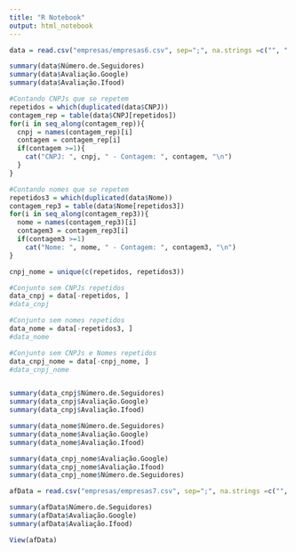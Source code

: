 ---
title: "R Notebook"
output: html_notebook
---


```{r}
data = read.csv("empresas/empresas6.csv", sep=";", na.strings =c("", " "), stringsAsFactors = T, skip = 1, nrows=1045, dec = ",") 

summary(data$Número.de.Seguidores)
summary(data$Avaliação.Google)
summary(data$Avaliação.Ifood)
```


```{r}
#Contando CNPJs que se repetem
repetidos = which(duplicated(data$CNPJ))
contagem_rep = table(data$CNPJ[repetidos])
for(i in seq_along(contagem_rep)){
  cnpj = names(contagem_rep)[i]
  contagem = contagem_rep[i]
  if(contagem >=1){
    cat("CNPJ: ", cnpj, " - Contagem: ", contagem, "\n")
  }
}

#Contando nomes que se repetem
repetidos3 = which(duplicated(data$Nome))
contagem_rep3 = table(data$Nome[repetidos3])
for(i in seq_along(contagem_rep3)){
  nome = names(contagem_rep3)[i]
  contagem3 = contagem_rep3[i]
  if(contagem3 >=1)
    cat("Nome: ", nome, " - Contagem: ", contagem3, "\n")
}
```


```{r}
cnpj_nome = unique(c(repetidos, repetidos3))

#Conjunto sem CNPJs repetidos
data_cnpj = data[-repetidos, ]
#data_cnpj

#Conjunto sem nomes repetidos
data_nome = data[-repetidos3, ]
#data_nome

#Conjunto sem CNPJs e Nomes repetidos
data_cnpj_nome = data[-cnpj_nome, ]
#data_cnpj_nome


summary(data_cnpj$Número.de.Seguidores)
summary(data_cnpj$Avaliação.Google)
summary(data_cnpj$Avaliação.Ifood)

summary(data_nome$Número.de.Seguidores)
summary(data_nome$Avaliação.Google)
summary(data_nome$Avaliação.Ifood)

summary(data_cnpj_nome$Avaliação.Google)
summary(data_cnpj_nome$Avaliação.Ifood)
summary(data_cnpj_nome$Número.de.Seguidores)

```


```{r}
afData = read.csv("empresas/empresas7.csv", sep=";", na.strings =c("", " "), stringsAsFactors = T, skip = 1, nrows=1045, dec = ",")

summary(afData$Número.de.Seguidores)
summary(afData$Avaliação.Google)
summary(afData$Avaliação.Ifood)

View(afData)
```

